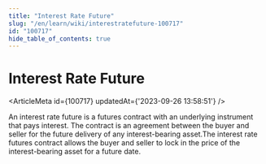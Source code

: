 ```yaml
---
title: "Interest Rate Future"
slug: "/en/learn/wiki/interestratefuture-100717"
id: "100717"
hide_table_of_contents: true
---
```



# Interest Rate Future

<ArticleMeta id={100717} updatedAt={'2023-09-26 13:58:51'} />
<div className='border-solid border-b border-t-0 my-4 border-[var(--ifm-color-gray-300)]' />

An interest rate future is a futures contract with an underlying instrument that pays interest. The contract is an agreement between the buyer and seller for the future delivery of any interest-bearing asset.The interest rate futures contract allows the buyer and seller to lock in the price of the interest-bearing asset for a future date.
